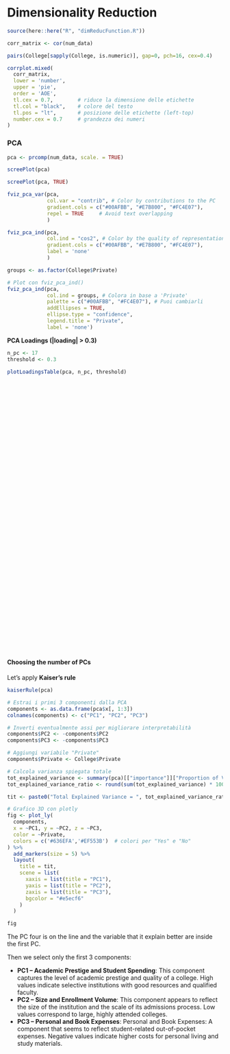 # Dimensionality Reduction

```r
source(here::here("R", "dimReducFunction.R"))
```

```r
corr_matrix <- cor(num_data)
```

<div class="hscroll-plot">
<div class='plot-container'>
```r
pairs(College[sapply(College, is.numeric)], gap=0, pch=16, cex=0.4)
```
</div>

<div class='plot-container'>
```r
corrplot.mixed(
  corr_matrix,
  lower = 'number',
  upper = 'pie',
  order = 'AOE',
  tl.cex = 0.7,        # riduce la dimensione delle etichette
  tl.col = "black",    # colore del testo
  tl.pos = "lt",       # posizione delle etichette (left-top)
  number.cex = 0.7     # grandezza dei numeri
)
```
</div>
</div>

### PCA {-}

```r
pca <- prcomp(num_data, scale. = TRUE)
```

<div class="hscroll-plot">
<div class='plot-container'>
```r
screePlot(pca)
```
</div>

<div class='plot-container'>
```r
screePlot(pca, TRUE)
```
</div>
</div>

<div class="hscroll-plot">
<div class='plot-container'>
```r
fviz_pca_var(pca,
             col.var = "contrib", # Color by contributions to the PC
             gradient.cols = c("#00AFBB", "#E7B800", "#FC4E07"),
             repel = TRUE     # Avoid text overlapping
             )
```
</div>

<div class='plot-container'>
```r
fviz_pca_ind(pca,
             col.ind = "cos2", # Color by the quality of representation
             gradient.cols = c("#00AFBB", "#E7B800", "#FC4E07"),
             label = 'none'
             )
```
</div>

<div class='plot-container'>
```r
groups <- as.factor(College$Private)

# Plot con fviz_pca_ind()
fviz_pca_ind(pca,
             col.ind = groups, # Colora in base a 'Private'
             palette = c("#00AFBB", "#FC4E07"), # Puoi cambiarli
             addEllipses = TRUE,
             ellipse.type = "confidence",
             legend.title = "Private",
             label = 'none')
```
</div>
</div>

**PCA Loadings (|loading| > 0.3)**

<div class="hscroll-plot" style="height: 700px;">
<div class='plot-container'>
```r
n_pc <- 17
threshold <- 0.3

plotLoadingsTable(pca, n_pc, threshold)
```
</div>
</div>

#### Choosing the number of PCs {-}

Let's apply **Kaiser's rule**

<div class="hscroll-plot">
<div class='plot-container'>
```r
kaiserRule(pca)
```
</div>

<div class='plot-container'>
```r
# Estrai i primi 3 componenti dalla PCA
components <- as.data.frame(pca$x[, 1:3])
colnames(components) <- c("PC1", "PC2", "PC3")

# Inverti eventualmente assi per migliorare interpretabilità
components$PC2 <- -components$PC2
components$PC3 <- -components$PC3

# Aggiungi variabile "Private"
components$Private <- College$Private

# Calcola varianza spiegata totale
tot_explained_variance <- summary(pca)[["importance"]]["Proportion of Variance", 1:3]
tot_explained_variance_ratio <- round(sum(tot_explained_variance) * 100, 2)

tit <- paste0("Total Explained Variance = ", tot_explained_variance_ratio, "%")

# Grafico 3D con plotly
fig <- plot_ly(
  components,
  x = ~PC1, y = ~PC2, z = ~PC3,
  color = ~Private,
  colors = c('#636EFA','#EF553B')  # colori per "Yes" e "No"
) %>%
  add_markers(size = 5) %>%
  layout(
    title = tit,
    scene = list(
      xaxis = list(title = "PC1"),
      yaxis = list(title = "PC2"),
      zaxis = list(title = "PC3"),
      bgcolor = "#e5ecf6"
    )
  )

fig
```
</div>
</div>

The PC four is on the line and the variable that it explain better are inside the first PC.

Then we select only the first 3 components:

* **PC1 – Academic Prestige and Student Spending**: This component captures the level of academic prestige and quality of a college. High values indicate selective institutions with good resources and qualified faculty.
* **PC2 – Size and Enrollment Volume**: This component appears to reflect the size of the institution and the scale of its admissions process. Low values correspond to large, highly attended colleges.
* **PC3 – Personal and Book Expenses**: Personal and Book Expenses: A component that seems to reflect student-related out-of-pocket expenses. Negative values indicate higher costs for personal living and study materials.
